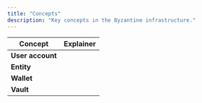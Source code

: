 ```yaml
---
title: "Concepts"
description: "Key concepts in the Byzantine infrastructure."
---
```


| **Concept**      | **Explainer** |
| ---------------- | ------------- |
| **User account** |               |
| **Entity**       |               |
| **Wallet**       |               |
| **Vault**        |               |